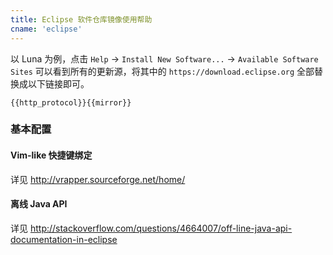 ```yaml
---
title: Eclipse 软件仓库镜像使用帮助
cname: 'eclipse'
---
```


以 Luna 为例，点击 `Help` → `Install New Software...` →
`Available Software Sites` 可以看到所有的更新源，将其中的
`https://download.eclipse.org` 全部替换成以下链接即可。

<CodeBlock>

```
{{http_protocol}}{{mirror}}
```

</CodeBlock>


### 基本配置

#### Vim-like 快捷键绑定

详见 http://vrapper.sourceforge.net/home/

#### 离线 Java API

详见
http://stackoverflow.com/questions/4664007/off-line-java-api-documentation-in-eclipse
